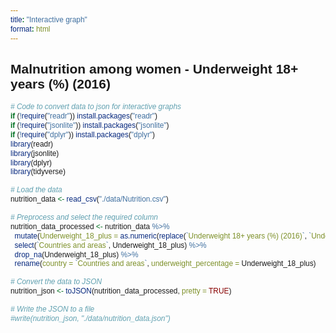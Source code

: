 ```yaml
---
title: "Interactive graph"
format: html
---
```


## Malnutrition among women - Underweight 18+ years (%) (2016)

<div id="plot-container">
</div>

<script src="https://cdn.jsdelivr.net/npm/d3@7"></script>
<script src="./scripts/myscript.js"></script>

<style>
* {
  font-family: sans-serif;
}
.tooltip {
  position: absolute;
  text
}
</style>


```r

# Code to convert data to json for interactive graphs
if (!require("readr")) install.packages("readr")
if (!require("jsonlite")) install.packages("jsonlite")
if (!require("dplyr")) install.packages("dplyr")
library(readr)
library(jsonlite)
library(dplyr)
library(tidyverse)

# Load the data
nutrition_data <- read_csv("./data/Nutrition.csv")

# Preprocess and select the required column
nutrition_data_processed <- nutrition_data %>%
  mutate(Underweight_18_plus = as.numeric(replace(`Underweight 18+ years (%) (2016)`, `Underweight 18+ years (%) (2016)` == '–', NA))) %>%
  select(`Countries and areas`, Underweight_18_plus) %>%
  drop_na(Underweight_18_plus) %>%
  rename(country = `Countries and areas`, underweight_percentage = Underweight_18_plus)

# Convert the data to JSON
nutrition_json <- toJSON(nutrition_data_processed, pretty = TRUE)

# Write the JSON to a file
#write(nutrition_json, "./data/nutrition_data.json")

```



